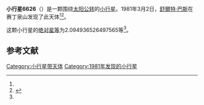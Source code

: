 {{Infobox planet
| bgcolour = #FFFFC0
| name = 6626 Mattgenge
| symbol = 
| image = 
| caption = 
| discovery = yes
| discovery_ref = 
| discoverer = [[舒爾特·巴斯|舒爾特·巴斯]]
| discovery_site = [[赛丁泉山|赛丁泉山]] 
| discovered = 1981年3月2日
| designations = yes
| mp_name = 
| named_after = 
| alt_names = 1981 EZ46/ 1963 TF
| mp_category = [[主带小行星|主带小行星]]
| orbit_ref = <ref name="a">[http://ssd.jpl.nasa.gov/sbdb.cgi?sstr=6626 6626 Mattgenge] {{Wayback|url=http://ssd.jpl.nasa.gov/sbdb.cgi?sstr=6626 |date=20110611065352 }}，小行星數據庫瀏覽器（JPL Small-Body Database Browser）－[[美国国家航空航天局|美国国家航空航天局]]喷气推进实验室</ref>
| epoch = 2456400.5 (2013年4月18日更新)
| aphelion = {{convert|4.199584154803466|AU|km|3|abbr=on|lk=out}}
| perihelion = {{convert|1.84973674465557|AU|km|3|abbr=on}}
| semimajor = {{convert|3.024660449729518|AU|km|3|abbr=on}}
| eccentricity = 0.388448133
| period = 1921.380453 [[日|日]]<br />5.26[[儒略年|儒略年]]
| avg_speed = 
| inclination = 2.122574721206744
| asc_node = 43.36867643408008
| mean_anomaly = 
| arg_peri = 2.094936526497565
| satellites = 
| physical_characteristics = yes
| dimensions = 
| mass = 
| density = 
| surface_grav = 
| escape_velocity = 
| sidereal_day = 
| axial_tilt = 
| pole_ecliptic_lat = 
| pole_ecliptic_lon = 
| albedo = 
| temperatures= 
| temp_name1 = 
| mean_temp_1 = 
| max_temp_1 = 
| temp_name2 = 
| max_temp_2 = 
| spectral_type = 
| abs_magnitude = 2.094936526497565
}}

'''小行星6626'''（{{lang-en|6626 Mattgenge}}）是一颗围绕[[太阳|太阳]][[公转|公转]]的[[小行星|小行星]]。1981年3月2日，[[舒爾特·巴斯|舒爾特·巴斯]]在赛丁泉山发现了此天体<ref name="a" /><ref>{{cite news|title=小行星列表|url=http://cfa-www.harvard.edu/iau/lists/NumberedMPs.txt|accessdate=2013-07-08|newspaper=哈佛大学|archive-date=2008-05-17|archive-url=https://web.archive.org/web/20080517010638/http://cfa-www.harvard.edu/iau/lists/NumberedMPs.txt|dead-url=no}}</ref>。

这颗小行星的[[绝对星等|绝对星等]]为2.094936526497565等<ref name="a" />。

==参考文献==
{{reflist}}
{{Minor Planet Number|[[小行星6625|小行星6625]]|[[小行星6627|小行星6627]]}}

{{小天体}}

[[Category:小行星带天体|Category:小行星带天体]]
[[Category:1981年发现的小行星|Category:1981年发现的小行星]]

{{asteroid-stub}}